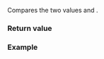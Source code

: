 {{cpp/chrono/title|1=operator=={{small|(std::chrono::year_month_weekday_last)}}}}
{{cpp/chrono/year_month_weekday_last/navbar}}
{{dcl begin}}
{{dcl header|chrono}}
{{dcl|since=c++20|1=
constexpr bool operator==( const std::chrono::year_month_weekday_last&amp; x, 
                           const std::chrono::year_month_weekday_last&amp; y ) noexcept;
}}
{{dcl end}}

Compares the two {{tt|year_month_weekday_last}} values {{c|x}} and {{c|y}}.

{{cpp/note synthesized eq}}

===Return value===
{{c|1=x.year() == y.year() &amp;&amp; x.month() == y.month() &amp;&amp; x.weekday() == y.weekday()}}

===Example===
{{example
|code=
#include &lt;chrono&gt;
#include &lt;iostream&gt;
using namespace std::chrono;
 
int main()
{
    constexpr auto ymwdl1{Tuesday[last]/11/2021};
    auto ymwdl2 = Tuesday[last]/11/2020;
    ymwdl2 += months(12);
    std::cout &lt;&lt; std::boolalpha &lt;&lt; (ymwdl1 == ymwdl2) &lt;&lt; '\n';
}
|output=
true
}}

{{langlinks|es|ja|ru|zh}}